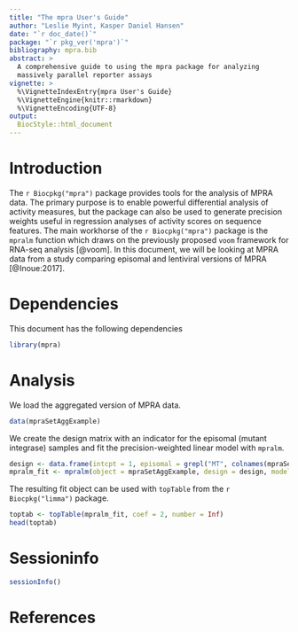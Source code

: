 ```yaml
---
title: "The mpra User's Guide"
author: "Leslie Myint, Kasper Daniel Hansen"
date: "`r doc_date()`"
package: "`r pkg_ver('mpra')`"
bibliography: mpra.bib
abstract: >
  A comprehensive guide to using the mpra package for analyzing
  massively parallel reporter assays
vignette: >
  %\VignetteIndexEntry{mpra User's Guide}
  %\VignetteEngine{knitr::rmarkdown}
  %\VignetteEncoding{UTF-8}
output: 
  BiocStyle::html_document
---
```


# Introduction

The `r Biocpkg("mpra")` package provides tools for the analysis of MPRA data. The primary purpose is to enable powerful differential analysis of activity measures, but the package can also be used to generate precision weights useful in regression analyses of activity scores on sequence features. The main workhorse of the `r Biocpkg("mpra")` package is the `mpralm` function which draws on the previously proposed `voom` framework for RNA-seq analysis [@voom]. In this document, we will be looking at MPRA data from a study comparing episomal and lentiviral versions of MPRA [@Inoue:2017].

# Dependencies

This document has the following dependencies

```r
library(mpra)
```

# Analysis

We load the aggregated version of MPRA data.

```r
data(mpraSetAggExample)
```

We create the design matrix with an indicator for the episomal (mutant integrase) samples and fit the precision-weighted linear model with `mpralm`.

```r
design <- data.frame(intcpt = 1, episomal = grepl("MT", colnames(mpraSetAggExample)))
mpralm_fit <- mpralm(object = mpraSetAggExample, design = design, model_type = "indep_groups")
```

The resulting fit object can be used with `topTable` from the `r Biocpkg("limma")` package.

```r
toptab <- topTable(mpralm_fit, coef = 2, number = Inf)
head(toptab)
```

# Sessioninfo

```r
sessionInfo()
```

# References


